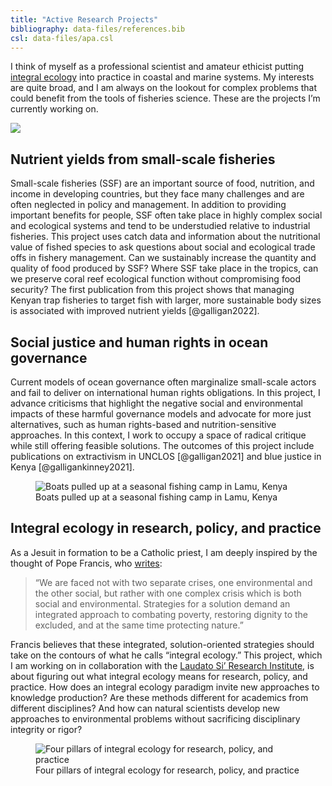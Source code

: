 ```yaml
---
title: "Active Research Projects"
bibliography: data-files/references.bib
csl: data-files/apa.csl
---
```


I think of myself as a professional scientist and amateur ethicist putting [integral ecology](https://lsri.campion.ox.ac.uk/node/1628) into practice in coastal and marine systems. My interests are quite broad, and I am always on the lookout for complex problems that could benefit from the tools of fisheries science. These are the projects I'm currently working on.

![](data-files/sayidi.jpg)

## Nutrient yields from small-scale fisheries

Small-scale fisheries (SSF) are an important source of food, nutrition, and income in developing countries, but they face many challenges and are often neglected in policy and management. In addition to providing important benefits for people, SSF often take place in highly complex social and ecological systems and tend to be understudied relative to industrial fisheries. This project uses catch data and information about the nutritional value of fished species to ask questions about social and ecological trade offs in fishery management. Can we sustainably increase the quantity and quality of food produced by SSF? Where SSF take place in the tropics, can we preserve coral reef ecological function without compromising food security? The first publication from this project shows that managing Kenyan trap fisheries to target fish with larger, more sustainable body sizes is associated with improved nutrient yields [@galligan2022].

## Social justice and human rights in ocean governance

Current models of ocean governance often marginalize small-scale actors and fail to deliver on international human rights obligations. In this project, I advance criticisms that highlight the negative social and environmental impacts of these harmful governance models and advocate for more just alternatives, such as human rights-based and nutrition-sensitive approaches. In this context, I work to occupy a space of radical critique while still offering feasible solutions. The outcomes of this project include publications on extractivism in UNCLOS [@galligan2021] and blue justice in Kenya [@galligankinney2021].

![Boats pulled up at a seasonal fishing camp in Lamu, Kenya](data-files/fishingcamplamu.jpg)

## Integral ecology in research, policy, and practice

As a Jesuit in formation to be a Catholic priest, I am deeply inspired by the thought of Pope Francis, who [writes](https://www.vatican.va/content/francesco/en/encyclicals/documents/papa-francesco_20150524_enciclica-laudato-si.html):

> "We are faced not with two separate crises, one environmental and the other social, but rather with one complex crisis which is both social and environmental. Strategies for a solution demand an integrated approach to combating poverty, restoring dignity to the excluded, and at the same time protecting nature."

Francis believes that these integrated, solution-oriented strategies should take on the contours of what he calls "integral ecology." This project, which I am working on in collaboration with the [Laudato Si' Research Institute](https://lsri.campion.ox.ac.uk/), is about figuring out what integral ecology means for research, policy, and practice. How does an integral ecology paradigm invite new approaches to knowledge production? Are these methods different for academics from different disciplines? And how can natural scientists develop new approaches to environmental problems without sacrificing disciplinary integrity or rigor?

![Four pillars of integral ecology for research, policy, and practice](data-files/integralecology.png)



